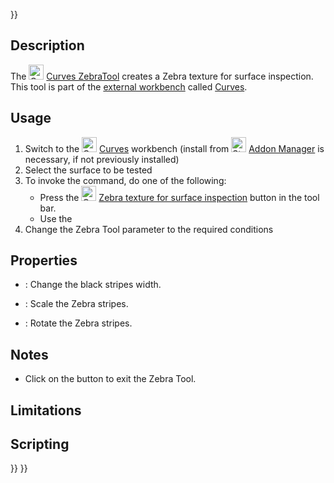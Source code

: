 <languages/>
{{UnfinishedDocu{{#translation:}}}}
<translate>

<!--T:1-->
{{Docnav
|[[Curves_CurveOnSurface|CurveOnSurface]]
|[[Curves_TrimFace|TrimFace]]
|[[Curves_Workbench|Curves]]
|IconL=Curves_CurveOnSurface.svg
|IconR=Curves_TrimFace.svg
|IconC=Curves_workbench_icon.svg
}}

<!--T:2-->
{{GuiCommand
|Name=Curves ZebraTool
|MenuLocation=Surfaces → Zebra Tool
|Workbenches=[[Curves_Workbench|Curves]]
}}

==Description== <!--T:3-->

<!--T:4-->
The [[Image:Curves_ZebraTool.svg|24px]] [[Curves_ZebraTool|Curves ZebraTool]] creates a Zebra texture for surface inspection. This tool is part of the [[External_workbenches|external workbench]] called [[Curves_Workbench|Curves]].

==Usage== <!--T:5-->

<!--T:6-->
# Switch to the [[Image:Curves_workbench_icon.svg|24px]] [[Curves_Workbench|Curves]] workbench (install from [[Image:Std_AddonMgr.svg|24px]] [[Std_AddonMgr|Addon Manager]] is necessary, if not previously installed)
# Select the surface to be tested
# To invoke the command, do one of the following:
#* Press the [[Image:Curves_ZebraTool.svg|24px]] [[Curves_ZebraTool|Zebra texture for surface inspection]] button in the tool bar.
#* Use the {{MenuCommand|Surfaces → Zebra Tool}}
# Change the Zebra Tool parameter to the required conditions

==Properties== <!--T:9-->

<!--T:12-->
* {{PropertyData|Black Stripes Width}}: Change the black stripes width.
* {{PropertyData|Scale}}: Scale the Zebra stripes.
* {{PropertyData|Rotation}}: Rotate the Zebra stripes.

==Notes== <!--T:7-->

<!--T:13-->
*Click on the {{Button|Quit}} button to exit the Zebra Tool.

==Limitations== <!--T:8-->


==Scripting== <!--T:10-->


<!--T:11-->
{{Docnav
|[[Curves_CurveOnSurface|CurveOnSurface]]
|[[Curves_TrimFace|TrimFace]]
|[[Curves_Workbench|Curves]]
|IconL=Curves_CurveOnSurface.svg
|IconR=Curves_TrimFace.svg
|IconC=Curves_workbench_icon.svg
}}

</translate>
{{Curves Tools navi{{#translation:}}}}
{{Userdocnavi{{#translation:}}}}